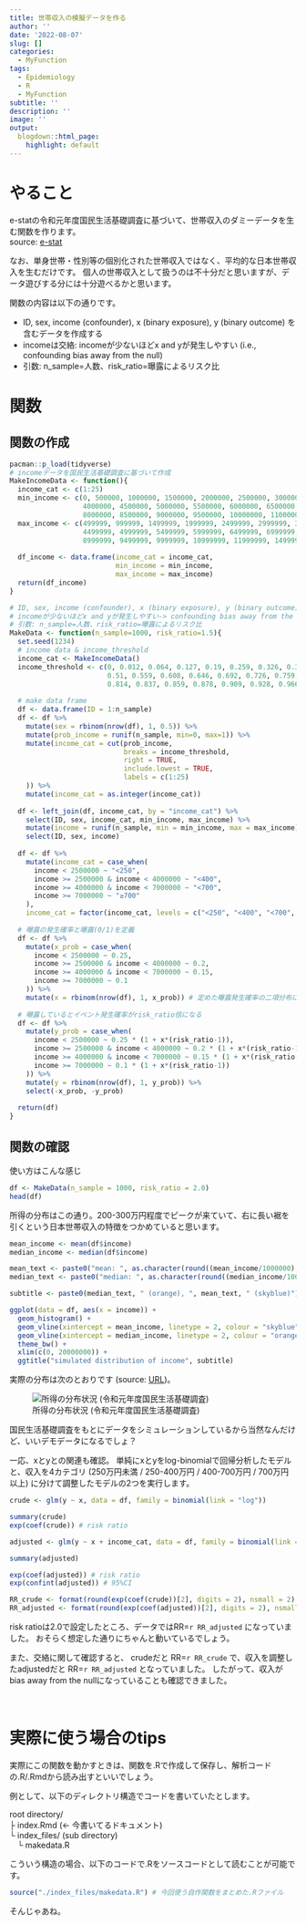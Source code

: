 ```yaml
---
title: 世帯収入の模擬データを作る
author: ''
date: '2022-08-07'
slug: []
categories:
  - MyFunction
tags:
  - Epidemiology
  - R
  - MyFunction
subtitle: ''
description: ''
image: ''
output:
  blogdown::html_page:
    highlight: default
---
```


# やること

e-statの令和元年度国民生活基礎調査に基づいて、世帯収入のダミーデータを生む関数を作ります。<br>
source: [e-stat](https://www.e-stat.go.jp/dbview?sid=0003442017)

なお、単身世帯・性別等の個別化された世帯収入ではなく、平均的な日本世帯収入を生むだけです。
個人の世帯収入として扱うのは不十分だと思いますが、データ遊びする分には十分遊べるかと思います。

関数の内容は以下の通りです。

* ID, sex, income (confounder), x (binary exposure), y (binary outcome) を含むデータを作成する 
* incomeは交絡: incomeが少ないほどx and yが発生しやすい (i.e., confounding bias away from the null)
* 引数: n_sample=人数、risk_ratio=曝露によるリスク比

# 関数

## 関数の作成

```r
pacman::p_load(tidyverse)
# incomeデータを国民生活基礎調査に基づいて作成
MakeIncomeData <- function(){
  income_cat <- c(1:25)
  min_income <- c(0, 500000, 1000000, 1500000, 2000000, 2500000, 3000000, 3500000, 
                  4000000, 4500000, 5000000, 5500000, 6000000, 6500000, 7000000, 7500000,
                  8000000, 8500000, 9000000, 9500000, 10000000, 11000000, 12000000, 15000000, 20000000)
  max_income <- c(499999, 999999, 1499999, 1999999, 2499999, 2999999, 3499999, 3999999,
                  4499999, 4999999, 5499999, 5999999, 6499999, 6999999, 7499999, 7999999, 8499999,
                  8999999, 9499999, 9999999, 10999999, 11999999, 14999999, 19999999, 100000000)
  
  df_income <- data.frame(income_cat = income_cat,
                          min_income = min_income, 
                          max_income = max_income)
  return(df_income)
}

# ID, sex, income (confounder), x (binary exposure), y (binary outcome) を含むデータを作成する 
# incomeが少ないほどx and yが発生しやすい-> confounding bias away from the null
# 引数: n_sample=人数、risk_ratio=曝露によるリスク比
MakeData <- function(n_sample=1000, risk_ratio=1.5){
  set.seed(1234)
  # income data & income_threshold
  income_cat <- MakeIncomeData()
  income_threshold <- c(0, 0.012, 0.064, 0.127, 0.19, 0.259, 0.326, 0.397, 0.454, 
                        0.51, 0.559, 0.608, 0.646, 0.692, 0.726, 0.759, 0.788,
                        0.814, 0.837, 0.859, 0.878, 0.909, 0.928, 0.966, 0.987, 1)
  
  # make data frame
  df <- data.frame(ID = 1:n_sample)
  df <- df %>% 
    mutate(sex = rbinom(nrow(df), 1, 0.5)) %>% 
    mutate(prob_income = runif(n_sample, min=0, max=1)) %>% 
    mutate(income_cat = cut(prob_income,
                            breaks = income_threshold,
                            right = TRUE, 
                            include.lowest = TRUE,
                            labels = c(1:25)
    )) %>% 
    mutate(income_cat = as.integer(income_cat))
  
  df <- left_join(df, income_cat, by = "income_cat") %>% 
    select(ID, sex, income_cat, min_income, max_income) %>% 
    mutate(income = runif(n_sample, min = min_income, max = max_income)) %>% 
    select(ID, sex, income)
  
  df <- df %>% 
    mutate(income_cat = case_when(
      income < 2500000 ~ "<250",
      income >= 2500000 & income < 4000000 ~ "<400",
      income >= 4000000 & income < 7000000 ~ "<700",
      income >= 7000000 ~ "≥700"
    ),
    income_cat = factor(income_cat, levels = c("<250", "<400", "<700", "≥700"))) 
  
  # 曝露の発生確率と曝露(0/1)を定義
  df <- df %>% 
    mutate(x_prob = case_when(
      income < 2500000 ~ 0.25,
      income >= 2500000 & income < 4000000 ~ 0.2,
      income >= 4000000 & income < 7000000 ~ 0.15,
      income >= 7000000 ~ 0.1
    )) %>% 
    mutate(x = rbinom(nrow(df), 1, x_prob)) # 定めた曝露発生確率の二項分布に従って曝露を決定
  
  # 曝露しているとイベント発生確率がrisk_ratio倍になる
  df <- df %>% 
    mutate(y_prob = case_when(
      income < 2500000 ~ 0.25 * (1 + x*(risk_ratio-1)),
      income >= 2500000 & income < 4000000 ~ 0.2 * (1 + x*(risk_ratio-1)),
      income >= 4000000 & income < 7000000 ~ 0.15 * (1 + x*(risk_ratio-1)),
      income >= 7000000 ~ 0.1 * (1 + x*(risk_ratio-1))
    )) %>% 
    mutate(y = rbinom(nrow(df), 1, y_prob)) %>% 
    select(-x_prob, -y_prob)
  
  return(df)
}
```

## 関数の確認

使い方はこんな感じ

```r
df <- MakeData(n_sample = 1000, risk_ratio = 2.0)
head(df)
```

所得の分布はこの通り。200-300万円程度でピークが来ていて、右に長い裾を引くという日本世帯収入の特徴をつかめていると思います。

```r
mean_income <- mean(df$income)
median_income <- median(df$income)

mean_text <- paste0("mean: ", as.character(round((mean_income/1000000), digits=2)), " million yen")
median_text <- paste0("median: ", as.character(round((median_income/1000000), digits=2)), " million yen")

subtitle <- paste0(median_text, " (orange), ", mean_text, " (skyblue)")

ggplot(data = df, aes(x = income)) + 
  geom_histogram() + 
  geom_vline(xintercept = mean_income, linetype = 2, colour = "skyblue") + 
  geom_vline(xintercept = median_income, linetype = 2, colour = "orange") + 
  theme_bw() + 
  xlim(c(0, 20000000)) + 
  ggtitle("simulated distribution of income", subtitle)
```


実際の分布は次のとおりです (source: [URL](https://www.mhlw.go.jp/toukei/saikin/hw/k-tyosa/k-tyosa19/index.html))。

![所得の分布状況 (令和元年度国民生活基礎調査)](./index_files/income.png)

国民生活基礎調査をもとにデータをシミュレーションしているから当然なんだけど、いいデモデータになるでしょ？

一応、xとyとの関連も確認。
単純にxとyをlog-binomialで回帰分析したモデルと、収入を4カテゴリ (250万円未満 / 250-400万円 / 400-700万円 / 700万円以上) に分けて調整したモデルの2つを実行します。

```r
crude <- glm(y ~ x, data = df, family = binomial(link = "log"))

summary(crude)
exp(coef(crude)) # risk ratio
```


```r
adjusted <- glm(y ~ x + income_cat, data = df, family = binomial(link = "log"))

summary(adjusted)

exp(coef(adjusted)) # risk ratio
exp(confint(adjusted)) # 95%CI
```

```r
RR_crude <- format(round(exp(coef(crude))[2], digits = 2), nsmall = 2)
RR_adjusted <- format(round(exp(coef(adjusted))[2], digits = 2), nsmall = 2)
```

risk ratioは2.0で設定したところ、データではRR=`r RR_adjusted` になっていました。
おそらく想定した通りにちゃんと動いているでしょう。

また、交絡に関して確認すると、
crudeだと RR=`r RR_crude` で、収入を調整したadjustedだと RR=`r RR_adjusted` となっていました。
したがって、収入がbias away from the nullになっていることも確認できました。

<br>

# 実際に使う場合のtips

実際にこの関数を動かすときは、関数を.Rで作成して保存し、解析コードの.R/.Rmdから読み出すといいでしょう。

例として、以下のディレクトリ構造でコードを書いていたとします。

root directory/<br>
├ index.Rmd (← 今書いてるドキュメント) <br>
└ index_files/ (sub directory)<br>
&emsp;└ makedata.R <br>

こういう構造の場合、以下のコードで.Rをソースコードとして読むことが可能です。

```r
source("./index_files/makedata.R") # 今回使う自作関数をまとめた.Rファイル
```

そんじゃあね。


